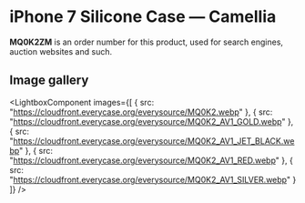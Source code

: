 
# iPhone 7 Silicone Case — Camellia

<Callout type='info' emoji='👉🏻'>**MQ0K2ZM** is an order number for this product, used for search engines, auction websites and such.</Callout>

## Image gallery

<LightboxComponent
    images={[
      {
        src: "https://cloudfront.everycase.org/everysource/MQ0K2.webp"
      },
      {
        src: "https://cloudfront.everycase.org/everysource/MQ0K2_AV1_GOLD.webp"
      },
      {
        src: "https://cloudfront.everycase.org/everysource/MQ0K2_AV1_JET_BLACK.webp"
      },
      {
        src: "https://cloudfront.everycase.org/everysource/MQ0K2_AV1_RED.webp"
      },
      {
        src: "https://cloudfront.everycase.org/everysource/MQ0K2_AV1_SILVER.webp"
      }
    ]}
  />
